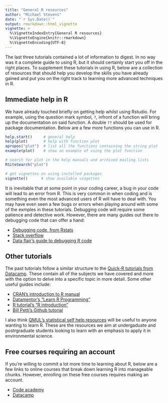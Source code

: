 ```yaml
---
title: "General R resources"
author: "Michael Stevens"
date: "`r Sys.Date()`"
output: rmarkdown::html_vignette
vignette: >
  %\VignetteIndexEntry{General R resources}
  %\VignetteEngine{knitr::rmarkdown}
  %\VignetteEncoding{UTF-8}
---
```


The last three tutorials contained a lot of information to digest. In no way was it a complete guide to using R, but it should certainly start you off in the right places. To supplement these tutorials in using R, below are a collection of resources that should help you develop the skills you have already gained and put you on the right track to learning more advanced techniques in R.  

## Immediate help in R 

We have already touched briefly on getting help whilst using Rstudio. For example, using the question mark symbol, `?`, infront of a function will bring up the documentation on said function. A double `??` should be used for package documentation. Below are a few more functions you can use in R.

```r
help.start()     # general help
help(plot)       # help with function plot
apropos("plot")  # list all the functions containing the string plot
example(plot)    # show an example of using the plot function 

# search for plot in the help manuals and archived mailing lists
RSiteSearch("plot")

# get vignettes on using installed packages
vignette()      # show available vingettes
```

It is inevitable that at some point in your coding career, a bug in your code will lead to an error from R. This is very common in when coding and is something even the most advanced users of R will have to deal with. You may have even seen a few bugs or errors when playing around with some of the exmples in these tutorials. Debugging code will require some patience and detective work. However, there are many guides out there to debugging code that can offer a hand:

* [Debugging code, from Rstats](https://rstats.wtf/debugging-r-code.html)
* [Stack overflow](https://stackoverflow.com/questions/tagged/r)
* [Data flair's guide to debugging R code](https://data-flair.training/blogs/debugging-in-r-programming/)
  

## Other tutorials

The past tutorials follow a similar structure to the [Quick-R tutorials from Datacamp](https://www.statmethods.net/r-tutorial/index.html). These contain all of the subjects we have covered and more with the option to delve into a specific topic in more detail. Some other useful guides include:

* [CRAN's introduction to R manual](https://cran.r-project.org/doc/manuals/r-release/R-intro.pdf)
* [Datamentor's "Learn R Programming"](https://www.datamentor.io/r-programming/#:~:text=R%20is%20a%20programming%20language,analyze%2C%20visualize%20and%20present%20data.)
* [R tutorial's "R introduction"](http://www.r-tutor.com/r-introduction)
* [Bill Petti's Github tutorial](https://billpetti.github.io/Crash_course_in_R/)

I also think [QMUL's statistical self help resources](https://qmplus.qmul.ac.uk/course/view.php?id=13492) will be useful to anyone wanting to learn R. These are the resources we aim at undergaduate and postrgraduate students looking to learn with an emphasis to apply it in environmental science. 

## Free courses requiring an account

If you're willing to commit a lot more time to learning about R, below are a few links to online courses that break down learning R into manageable chunks. However, enrolling on these free courses requires making an account. 

* [Code academy](https://www.codecademy.com/learn/learn-r)
* [Datacamp](https://www.datacamp.com/courses/free-introduction-to-r)
